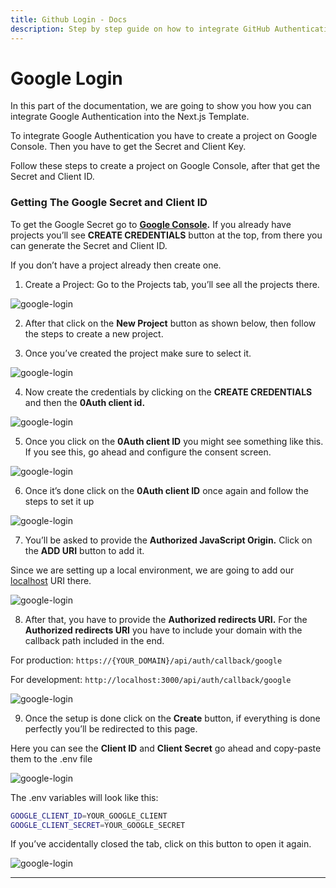 ```yaml
---
title: Github Login - Docs
description: Step by step guide on how to integrate GitHub Authentication on your starter template.
---
```


# Google Login

In this part of the documentation, we are going to show you how you can integrate Google Authentication into the Next.js Template.

To integrate Google Authentication you have to create a project on Google Console. Then you have to get the Secret and Client Key.

Follow these steps to create a project on Google Console, after that get the Secret and Client ID.

### Getting The Google Secret and Client ID

To get the Google Secret go to **[Google Console](https://console.developers.google.com/apis/credentials).** If you already have projects you’ll see **CREATE CREDENTIALS** button at the top, from there you can generate the Secret and Client ID.

If you don’t have a project already then create one.

1. Create a Project: Go to the Projects tab, you’ll see all the projects there.

![google-login](https://nextjstemplates.com/docs/google-login1.png)

2. After that click on the **New Project** button as shown below, then follow the steps to create a new project.

3. Once you’ve created the project make sure to select it.

![google-login](https://nextjstemplates.com/docs/google-login2.png)

4. Now create the credentials by clicking on the **CREATE CREDENTIALS** and then the **0Auth client id.**

![google-login](https://nextjstemplates.com/docs/google-login3.png)

5. Once you click on the **0Auth client ID** you might see something like this. If you see this, go ahead and configure the consent screen.

![google-login](https://nextjstemplates.com/docs/google-login4.png)

6. Once it’s done click on the **0Auth client ID** once again and follow the steps to set it up

![google-login](https://nextjstemplates.com/docs/google-login5.png)

7. You’ll be asked to provide the **Authorized JavaScript Origin.** Click on the **ADD URI** button to add it.

Since we are setting up a local environment, we are going to add our [localhost](http://localhost) URI there.

![google-login](https://nextjstemplates.com/docs/google-login6.png)

8. After that, you have to provide the **Authorized redirects URI.** For the **Authorized redirects URI** you have to include your domain with the callback path included in the end.

For production: `https://{YOUR_DOMAIN}/api/auth/callback/google`

For development: `http://localhost:3000/api/auth/callback/google`

![google-login](https://nextjstemplates.com/docs/google-login7.png)

9. Once the setup is done click on the **Create** button, if everything is done perfectly you’ll be redirected to this page.

Here you can see the **Client ID** and **Client Secret** go ahead and copy-paste them to the .env file

![google-login](https://nextjstemplates.com/docs/google-login8.png)

The .env variables will look like this:

```bash
GOOGLE_CLIENT_ID=YOUR_GOOGLE_CLIENT
GOOGLE_CLIENT_SECRET=YOUR_GOOGLE_SECRET
```

If you’ve accidentally closed the tab, click on this button to open it again.

![google-login](https://nextjstemplates.com/docs/google-login9.png)

---
